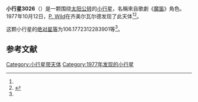 {{Infobox planet
| bgcolour = #FFFFC0
| name = 3026 Sarastro
| symbol = 
| image = 
| caption = 
| discovery = yes
| discovery_ref = 
| discoverer = [[P._Wild|P. Wild]]
| discovery_site = [[齐美尔瓦尔德|齐美尔瓦尔德]] 
| discovered = 1977年10月12日
| designations = yes
| mp_name = 
| named_after = {{Link-es|薩拉斯妥|Sarastro}}
| alt_names = 1977 TA1/ 1961 UE / 1969 DB / 1971 OM1 / 1975 HA / 1982 RQ
| mp_category = [[主带小行星|主带小行星]]
| orbit_ref = <ref name="a">[http://ssd.jpl.nasa.gov/sbdb.cgi?sstr=3026 3026 Sarastro] {{Wayback|url=http://ssd.jpl.nasa.gov/sbdb.cgi?sstr=3026 |date=20200917232146 }}，小行星數據庫瀏覽器（JPL Small-Body Database Browser）－[[美国国家航空航天局|美国国家航空航天局]]喷气推进实验室</ref>
| epoch = 2456400.5 (2013年4月18日更新)
| aphelion = {{convert|3.105960885677148|AU|km|3|abbr=on|lk=out}}
| perihelion = {{convert|2.955840777681515|AU|km|3|abbr=on}}
| semimajor = {{convert|3.030900831679332|AU|km|3|abbr=on}}
| eccentricity = 0.024764932
| period = 1927.329715 [[日|日]]<br />5.28[[儒略年|儒略年]]
| avg_speed = 
| inclination = 9.638962780325654
| asc_node = 215.8968420675951
| mean_anomaly = 
| arg_peri = 106.1772312283901
| satellites = 
| physical_characteristics = yes
| dimensions = 
| mass = 
| density = 
| surface_grav = 
| escape_velocity = 
| sidereal_day = 
| axial_tilt = 
| pole_ecliptic_lat = 
| pole_ecliptic_lon = 
| albedo = 
| temperatures= 
| temp_name1 = 
| mean_temp_1 = 
| max_temp_1 = 
| temp_name2 = 
| max_temp_2 = 
| spectral_type = 
| abs_magnitude = 106.1772312283901
}}

'''小行星3026'''（{{lang-en|3026 Sarastro}}）是一颗围绕[[太阳|太阳]][[公转|公转]]的[[小行星|小行星]]，名稱來自歌劇《[[魔笛|魔笛]]》角色{{Link-es|薩拉斯妥|Sarastro}}。1977年10月12日，[[P._Wild|P. Wild]]在齐美尔瓦尔德发现了此天体<ref name="a" /><ref>{{cite news|title=小行星列表|url=http://cfa-www.harvard.edu/iau/lists/NumberedMPs.txt|accessdate=2013-07-08|newspaper=哈佛大学|archive-date=2008-05-17|archive-url=https://web.archive.org/web/20080517010638/http://cfa-www.harvard.edu/iau/lists/NumberedMPs.txt|dead-url=no}}</ref>。

这颗小行星的[[绝对星等|绝对星等]]为106.1772312283901等<ref name="a" />。

==参考文献==
{{reflist}}
{{Minor Planet Number|[[小行星3025|小行星3025]]|[[小行星3027|小行星3027]]}}

{{小天体}}

[[Category:小行星带天体|Category:小行星带天体]]
[[Category:1977年发现的小行星|Category:1977年发现的小行星]]

{{asteroid-stub}}